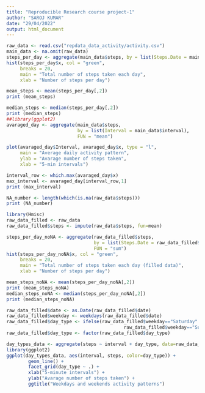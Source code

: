 ```yaml
---
title: "Reproducible Research course project-1"
author: "SAROJ KUMAR"
date: "29/04/2022"
output: html_document
---
```


```r

raw_data <- read.csv("repdata_data_activity/activity.csv")
main_data <- na.omit(raw_data)
steps_per_day <- aggregate(main_data$steps, by = list(Steps.Date = main_data$date), FUN = "sum")
hist(steps_per_day$x, col = "green", 
     breaks = 20,
     main = "Total number of steps taken each day",
     xlab = "Number of steps per day")

mean_steps <- mean(steps_per_day[,2])
print (mean_steps)

median_steps <- median(steps_per_day[,2])
print (median_steps)
##library(ggplot2)
avaraged_day <- aggregate(main_data$steps, 
                          by = list(Interval = main_data$interval), 
                          FUN = "mean")

plot(avaraged_day$Interval, avaraged_day$x, type = "l", 
     main = "Average daily activity pattern", 
     ylab = "Avarage number of steps taken", 
     xlab = "5-min intervals")

interval_row <- which.max(avaraged_day$x)
max_interval <- avaraged_day[interval_row,1]
print (max_interval)

NA_number <- length(which(is.na(raw_data$steps)))
print (NA_number)

library(Hmisc)
raw_data_filled <- raw_data
raw_data_filled$steps <- impute(raw_data$steps, fun=mean)

steps_per_day_noNA <- aggregate(raw_data_filled$steps, 
                                by = list(Steps.Date = raw_data_filled$date), 
                                FUN = "sum")
hist(steps_per_day_noNA$x, col = "green", 
     breaks = 20,
     main = "Total number of steps taken each day (filled data)",
     xlab = "Number of steps per day")

mean_steps_noNA <- mean(steps_per_day_noNA[,2])
print (mean_steps_noNA)
median_steps_noNA <- median(steps_per_day_noNA[,2])
print (median_steps_noNA)

raw_data_filled$date <- as.Date(raw_data_filled$date)
raw_data_filled$weekday <- weekdays(raw_data_filled$date)
raw_data_filled$day_type <- ifelse(raw_data_filled$weekday=="Saturday" |
                                           raw_data_filled$weekday=="Sunday", "Weekend", "Weekday" )
raw_data_filled$day_type <- factor(raw_data_filled$day_type)

day_types_data <- aggregate(steps ~ interval + day_type, data=raw_data_filled, mean)
library(ggplot2)
ggplot(day_types_data, aes(interval, steps, color=day_type)) + 
        geom_line() + 
        facet_grid(day_type ~ .) +
        xlab("5-minute intervals") + 
        ylab("Avarage number of steps taken") +
        ggtitle("Weekdays and weekends activity patterns")
```


